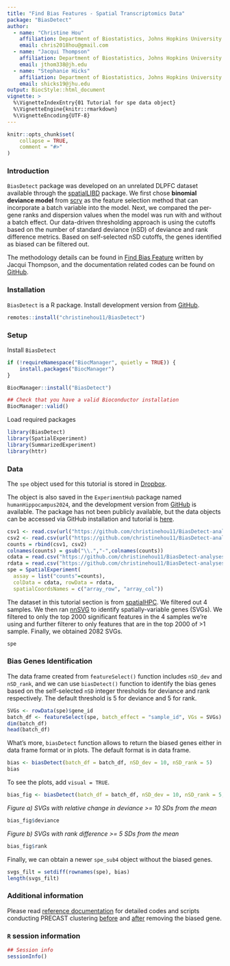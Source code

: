 ```yaml
---
title: "Find Bias Features - Spatial Transcriptomics Data"
package: "BiasDetect"
author:
  - name: "Christine Hou"
    affiliation: Department of Biostatistics, Johns Hopkins University
    email: chris2018hou@gmail.com
  - name: "Jacqui Thompson"
    affiliation: Department of Biostatistics, Johns Hopkins University
    email: jthom338@jh.edu
  - name: "Stephanie Hicks"
    affiliation: Department of Biostatistics, Johns Hopkins University
    email: shicks19@jhu.edu
output: BiocStyle::html_document
vignette: >
  %\VignetteIndexEntry{01 Tutorial for spe data object}
  %\VignetteEngine{knitr::rmarkdown}
  %\VignetteEncoding{UTF-8}
---
```


```r
knitr::opts_chunk$set(
    collapse = TRUE,
    comment = "#>"
)
```

### Introduction

`BiasDetect` package was developed on an unrelated DLPFC dataset available through the [spatialLIBD](https://bmcgenomics.biomedcentral.com/articles/10.1186/s12864-022-08601-w) package. We first chose **binomial deviance model** from [scry](https://genomebiology.biomedcentral.com/articles/10.1186/s13059-019-1861-6) as the feature selection method that can incorporate a batch variable into the model. Next, we compared the per-gene ranks and dispersion values when the model was run with and without a batch effect. Our data-driven thresholding approach is using the cutoffs based on the number of standard deviance (nSD) of deviance and rank difference metrics. Based on self-selected nSD cutoffs, the genes identified as biased can be filtered out.

The methodology details can be found in [Find Bias Feature](https://jac-thom.github.io/findBiasedFeatures/) written by Jacqui Thompson, and the documentation related codes can be found on [GitHub](https://github.com/jac-thom/findBiasedFeatures).

### Installation

`BiasDetect` is a R package. Install development version from [GitHub](https://christinehou11.github.io/BiasDetect).

```r
remotes::install("christinehou11/BiasDetect")
```

### Setup

Install `BiasDetect`

```r
if (!requireNamespace("BiocManager", quietly = TRUE)) {
    install.packages("BiocManager")
}

BiocManager::install("BiasDetect")

## Check that you have a valid Bioconductor installation
BiocManager::valid()
```

Load required packages

```r
library(BiasDetect)
library(SpatialExperiment)
library(SummarizedExperiment)
library(httr)
```

### Data

The `spe` object used for this tutorial is stored in [Dropbox](https://www.dropbox.com/home/biasDetect_vignette?preview=spe.rda). 

The object is also saved in the `ExperimentHub` package named `humanHippocampus2024`, and the development version from [GitHub]((https://github.com/christinehou11/humanHippocampus2024)) is available. The package has not been publicly available, but the data objects can be accessed via GitHub installation and tutorial is [here](https://christinehou11.github.io/humanHippocampus2024/).

```r
csv1 <- read.csv(url("https://github.com/christinehou11/BiasDetect-analyses/raw/refs/heads/main/processed-data/spatialHPC_SRT/spe-hpc_sub4_svgs-only_counts-1.csv"), row.names = 1)
csv2 <- read.csv(url("https://github.com/christinehou11/BiasDetect-analyses/raw/refs/heads/main/processed-data/spatialHPC_SRT/spe-hpc_sub4_svgs-only_counts-2.csv"), row.names = 1)
counts = rbind(csv1, csv2)
colnames(counts) = gsub("\\.","-",colnames(counts))
cdata = read.csv("https://github.com/christinehou11/BiasDetect-analyses/raw/refs/heads/main/processed-data/spatialHPC_SRT/spe-hpc_sub4_svgs-only_colData.csv", row.names=1)
rdata = read.csv("https://github.com/christinehou11/BiasDetect-analyses/raw/refs/heads/main/processed-data/spatialHPC_SRT/spe-hpc_sub4_svgs-only_rowData.csv", row.names=1)
spe = SpatialExperiment(
  assay = list("counts"=counts), 
  colData = cdata, rowData = rdata,
  spatialCoordsNames = c("array_row", "array_col"))
```

The dataset in this tutorial section is from [spatialHPC](https://github.com/LieberInstitute/spatial_hpc). We filtered out 4 samples. We then ran [nnSVG](https://www.nature.com/articles/s41467-023-39748-z) to identify spatially-variable genes (SVGs). We filtered to only the top 2000 significant features in the 4 samples we're using and further filterer to only features that are in the top 2000 of >1 sample. Finally, we obtained 2082 SVGs.

```r
spe
```


### Bias Genes Identification

The data frame created from `featureSelect()` function includes `nSD_dev` and `nSD_rank`, and we can use `biasDetect()` function to identify the bias genes based on the self-selected `nSD` integer thresholds for deviance and rank respectively. The default threshold is 5 for deviance and 5 for rank.

```r
SVGs <- rowData(spe)$gene_id
batch_df <- featureSelect(spe, batch_effect = "sample_id", VGs = SVGs)
dim(batch_df)
head(batch_df)
```

What's more, `biasDetect` function allows to return the biased genes either in data frame format or in plots. The default format is in data frame.

```r
bias <- biasDetect(batch_df = batch_df, nSD_dev = 10, nSD_rank = 5)
bias
```

To see the plots, add `visual = TRUE`.

```r
bias_fig <- biasDetect(batch_df = batch_df, nSD_dev = 10, nSD_rank = 5, visual = TRUE)
```

*Figure a) SVGs with relative change in deviance >= 10 SDs from the mean*

```r
bias_fig$deviance
```

*Figure b) SVGs with rank difference >= 5 SDs from the mean*

```r
bias_fig$rank
```

Finally, we can obtain a newer `spe_sub4` object without the biased genes.

```r
svgs_filt = setdiff(rownames(spe), bias)
length(svgs_filt)
```


### Additional information

Please read [reference documentation](https://github.com/jac-thom/findBiasedFeatures) for detailed codes and scripts conducting PRECAST clustering [before](https://github.com/jac-thom/findBiasedFeatures/blob/main/code/02_spatialHPC_PRECAST-svgs.R) and [after](https://github.com/jac-thom/findBiasedFeatures/blob/main/code/05_spatialHPC_PRECAST-svgs-no-bias.R) removing the biased gene.

### `R` session information {.unnumbered}

```r
## Session info
sessionInfo()
```
